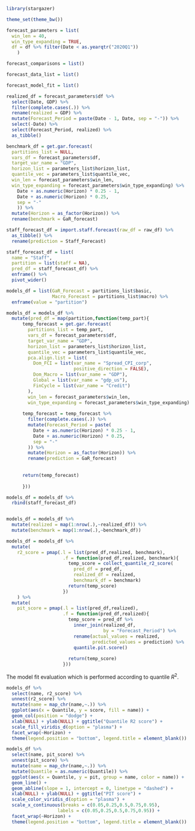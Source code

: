 
```r

library(stargazer)

```


```r

theme_set(theme_bw())

forecast_parameters = list(
  win_len = 40,
  win_type_expanding = TRUE,
  df = df %>% filter(Date < as.yearqtr("2020Q1"))
    )

forecast_comparisons = list()

forecast_data_list = list()

forecast_model_fit = list()

```


<!-- Forecasts: GaR, staff, Macro -->


```r

realized_df = forecast_parameters$df %>% 
  select(Date, GDP) %>% 
  filter(complete.cases(.)) %>% 
  rename(realized = GDP) %>% 
  mutate(Forecast_Period = paste(Date - 1, Date, sep = "-")) %>% 
  select(-Date) %>% 
  select(Forecast_Period, realized) %>% 
  as_tibble()

benchmark_df = get.gar.forecast(
  partitions_list = NULL,
  vars_df = forecast_parameters$df,
  target_var_name = "GDP",
  horizon_list = parameters_list$horizon_list,
  quantile_vec = parameters_list$quantile_vec,
  win_len = forecast_parameters$win_len,
  win_type_expanding = forecast_parameters$win_type_expanding) %>%          mutate(Forecast_Period = paste(
    Date + as.numeric(Horizon) * 0.25 - 1,
    Date + as.numeric(Horizon) * 0.25,
    sep = "-"
    )) %>%
  mutate(Horizon = as_factor(Horizon)) %>% 
  rename(benchmark = GaR_forecast)

staff_forecast_df = import.staff.forecast(raw_df = raw_df) %>% 
  as_tibble() %>% 
  rename(prediction = Staff_Forecast)

staff_forecast_df = list(
  name = "Staff",
  partition = list(staff = NA),
  pred_df = staff_forecast_df) %>% 
  enframe() %>% 
  pivot_wider()

```



```r

models_df = list(GaR_Forecast = partitions_list$basic,
                 Macro_Forecast = partitions_list$macro) %>% 
  enframe(value = "partition")

models_df = models_df %>%
  mutate(pred_df = map(partition,function(temp_part){
      temp_forecast = get.gar.forecast(
        partitions_list = temp_part,
        vars_df = forecast_parameters$df,
        target_var_name = "GDP",
        horizon_list = parameters_list$horizon_list,
        quantile_vec = parameters_list$quantile_vec,
        pca.align.list = list(
          Dom_FCI = list(var_name = "Spread_CPI_corp",
                         positive_direction = FALSE),
          Dom_Macro = list(var_name = "GDP"),
          Global = list(var_name = "gdp_us"),
          FinCycle = list(var_name = "Credit")
        ),
        win_len = forecast_parameters$win_len,
        win_type_expanding = forecast_parameters$win_type_expanding)
      
      temp_forecast = temp_forecast %>% 
        filter(complete.cases(.)) %>%
        mutate(Forecast_Period = paste(
          Date + as.numeric(Horizon) * 0.25 - 1,
          Date + as.numeric(Horizon) * 0.25,
          sep = "-"
        )) %>%
        mutate(Horizon = as_factor(Horizon)) %>% 
        rename(prediction = GaR_forecast)
        
        
      return(temp_forecast)
      
      }))

models_df = models_df %>% 
  rbind(staff_forecast_df)


models_df = models_df %>% 
  mutate(realized = map(1:nrow(.),~realized_df)) %>% 
  mutate(benchmark = map(1:nrow(.),~benchmark_df))

```

\subsection{Fan charts}


```r

models_df = models_df %>% 
  mutate(
    r2_score = pmap(.l = list(pred_df,realized, benchmark),
                     .f = function(pred_df,realized, benchmark){
                       temp_score = collect_quantile_r2_score(
                         pred_df = pred_df,
                         realized_df = realized,
                         benchmark_df = benchmark)
                       return(temp_score)
                     })
    ) %>% 
  mutate(
    pit_score = pmap(.l = list(pred_df,realized),
                     .f = function(pred_df,realized){
                       temp_score = pred_df %>% 
                         inner_join(realized_df,
                                    by = "Forecast_Period") %>% 
                         rename(actual_values = realized,
                                predicted_values = prediction) %>% 
                         quantile.pit.score()
                       
                       return(temp_score)
                     }))

```


<!-- Model fit evaluation -->

The model fit evaluation which is performed according to quantile $R^{2}$.


```r

models_df %>% 
  select(name, r2_score) %>% 
  unnest(r2_score) %>% 
  mutate(name = map_chr(name,~.)) %>% 
  ggplot(aes(x = Quantile, y = score, fill = name)) + 
  geom_col(position = "dodge") + 
  xlab(NULL) + ylab(NULL) + ggtitle("Quantile R2 score") + 
  scale_fill_viridis_d(option = "plasma") + 
  facet_wrap(~Horizon) + 
  theme(legend.position = "bottom", legend.title = element_blank())
```



```r

models_df %>% 
  select(name, pit_score) %>% 
  unnest(pit_score) %>% 
  mutate(name = map_chr(name,~.)) %>% 
  mutate(Quantile = as.numeric(Quantile)) %>% 
  ggplot(aes(x = Quantile, y = pit, group = name, color = name)) + 
  geom_line() +
  geom_abline(slope = 1, intercept = 0, linetype = "dashed") + 
  xlab(NULL) + ylab(NULL) + ggtitle("PIT score") + 
  scale_color_viridis_d(option = "plasma") + 
  scale_x_continuous(breaks = c(0.05,0.25,0.5,0.75,0.95),
                   labels = c(0.05,0.25,0.5,0.75,0.95)) +
  facet_wrap(~Horizon) + 
  theme(legend.position = "bottom", legend.title = element_blank())

```


